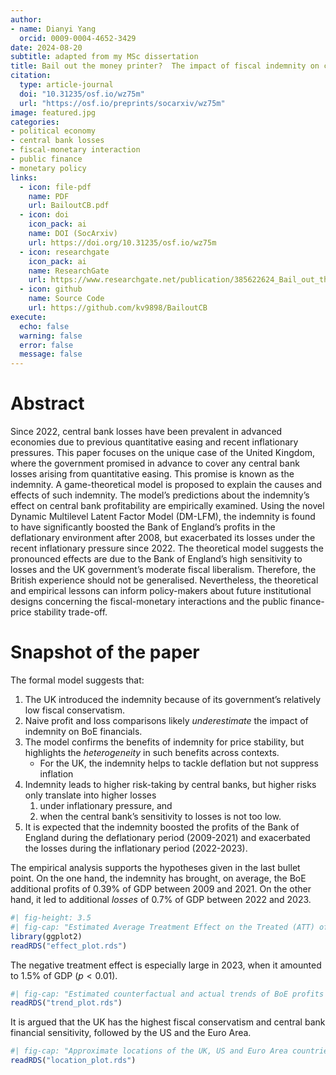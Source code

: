 ```yaml
---
author: 
- name: Dianyi Yang
  orcid: 0009-0004-4652-3429
date: 2024-08-20
subtitle: adapted from my MSc dissertation
title: Bail out the money printer?  The impact of fiscal indemnity on central bank profitability
citation: 
  type: article-journal
  doi: "10.31235/osf.io/wz75m"
  url: "https://osf.io/preprints/socarxiv/wz75m"
image: featured.jpg
categories:
- political economy
- central bank losses
- fiscal-monetary interaction 
- public finance
- monetary policy
links:
  - icon: file-pdf
    name: PDF
    url: BailoutCB.pdf
  - icon: doi
    icon_pack: ai
    name: DOI (SocArxiv)
    url: https://doi.org/10.31235/osf.io/wz75m
  - icon: researchgate
    icon_pack: ai
    name: ResearchGate
    url: https://www.researchgate.net/publication/385622624_Bail_out_the_money_printer_The_impact_of_fiscal_indemnity_on_central_bank_profitability
  - icon: github
    name: Source Code
    url: https://github.com/kv9898/BailoutCB
execute:
  echo: false
  warning: false
  error: false
  message: false
---
```


# Abstract

Since 2022, central bank losses have been prevalent in advanced economies due to previous quantitative easing and recent inflationary pressures. This paper focuses on the unique case of the United Kingdom, where the government promised in advance to cover any central bank losses arising from quantitative easing. This promise is known as the indemnity. A game-theoretical model is proposed to explain the causes and effects of such indemnity. The model's predictions about the indemnity's effect on central bank profitability are empirically examined. Using the novel Dynamic Multilevel Latent Factor Model (DM-LFM), the indemnity is found to have significantly boosted the Bank of England's profits in the deflationary environment after 2008, but exacerbated its losses under the recent inflationary pressure since 2022. The theoretical model suggests the pronounced effects are due to the Bank of England's high sensitivity to losses and the UK government's moderate fiscal liberalism. Therefore, the British experience should not be generalised. Nevertheless, the theoretical and empirical lessons can inform policy-makers about future institutional designs concerning the fiscal-monetary interactions and the public finance-price stability trade-off.

# Snapshot of the paper

The formal model suggests that:

1.  The UK introduced the indemnity because of its government's relatively low fiscal conservatism.
2.  Naive profit and loss comparisons likely *underestimate* the impact of indemnity on BoE financials.
3.  The model confirms the benefits of indemnity for price stability, but highlights the *heterogeneity* in such benefits across contexts.
     -   For the UK, the indemnity helps to tackle deflation but not suppress inflation
4.  Indemnity leads to higher risk-taking by central banks, but higher risks only translate into higher losses
    1.  under inflationary pressure, and
    2.  when the central bank's sensitivity to losses is not too low.
5.  It is expected that the indemnity boosted the profits of the Bank of England during the deflationary period (2009-2021) and exacerbated the losses during the inflationary period (2022-2023).

The empirical analysis supports the hypotheses given in the last bullet point. On the one hand, the indemnity has brought, on average, the BoE additional profits of 0.39% of GDP between 2009 and 2021. On the other hand, it led to additional *losses* of 0.7% of GDP between 2022 and 2023.
```r
#| fig-height: 3.5
#| fig-cap: "Estimated Average Treatment Effect on the Treated (ATT) of indemnity on BoE profits (% of UK GDP)"
library(ggplot2)
readRDS("effect_plot.rds")
```

The negative treatment effect is especially large in 2023, when it amounted to 1.5% of GDP ($p<0.01$).
```r
#| fig-cap: "Estimated counterfactual and actual trends of BoE profits as % of UK GDP"
readRDS("trend_plot.rds")
```

It is argued that the UK has the highest fiscal conservatism and central bank financial sensitivity, followed by the US and the Euro Area. 
```r
#| fig-cap: "Approximate locations of the UK, US and Euro Area countries"
readRDS("location_plot.rds")
```
